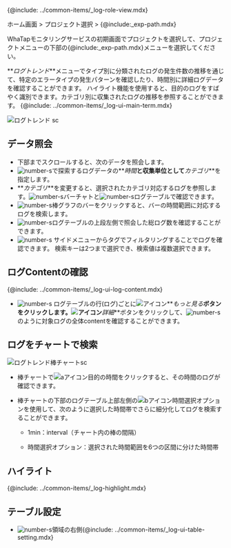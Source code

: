 {@include: ../common-items/_log-role-view.mdx}

ホーム画面 > プロジェクト選択 > {@include:\_exp-path.mdx}

WhaTapモニタリングサービスの初期画面でプロジェクトを選択して、プロジェクトメニューの下部の{@include:\_exp-path.mdx}メニューを選択してください。 

**_ログトレンド_**メニューでタイプ別に分類されたログの発生件数の推移を通じて、特定のエラータイプの発生パターンを確認したり、時間別に詳細ログデータを確認することができます。 ハイライト機能を使用すると、目的のログをすばやく識別できます。カテゴリ別に収集されたログの推移を参照することができます。 {@include: ../common-items/_log-ui-main-term.mdx}

![ログトレンド sc](/img/log-trend.png) 

## データ照会

-   下部までスクロールすると、次のデータを照会します。
-   ![number-s](/img/number-01.png)で探索するログデータの**_時間_**と収集単位として**_カテゴリ_**を指定します。
-   **_カテゴリ_**を変更すると、選択されたカテゴリ対応するログを参照します。![number-s](/img/number-02.png)バーチャトと![number-s](/img/number-03.png)ログテーブルで確認できます。
-   ![number-s](/img/number-02.png)棒グラフのバーをクリックすると、バーの時間範囲に対応するログを検索します。 
-   ![number-s](/img/number-03.png)ログテーブルの上段左側で照会した総ログ数を確認することができます。
-   ![number-s](/img/number-04.png) サイドメニューからタグでフィルタリングすることでログを確認できます。 検索キーは2つまで選択でき、検索値は複数選択できます。

## ログContentの確認

{@include: ../common-items/_log-ui-log-content.mdx} 

-   ![number-s](/img/number-03.png) ログテーブルの行(ログ)ごとに![アイコン](/img/ic-caret-right.svg)**_もっと見る_**ボタンをクリックします。![アイコン](/img/ic-caret-right.svg)**_詳細_**ボタンをクリックして、![number-s](/img/number-05.png)のように対象ログの全体contentを確認することができます。

## ログをチャートで検索

![ログトレンド棒チャートsc](/img/log-trend-bar.png)

-   棒チャートで![aアイコン](/img/char-a.svg)目的の時間をクリックすると、その時間のログが確認できます。

-   棒チャートの下部のログテーブル上部左側の![bアイコン](/img/char-b.svg)時間選択オプションを使用して、次のように選択した時間帯でさらに細分化してログを検索することができます。

    -   1min：interval（チャート内の棒の間隔）

    -   時間選択オプション：選択された時間範囲を6つの区間に分けた時間帯

## ハイライト

{@include: ../common-items/_log-highlight.mdx}

## テーブル設定

-   ![number-s](/img/number-03.png)領域の右側{@include: ../common-items/_log-ui-table-setting.mdx} 

<!-- ***テーブル設定***メニューは、***ライブテール***、***ログ検索***、***対数トレンド***で使用できます。

### カラム追加 

### テーブルコンテンツ設定 

ハイライト
![](https://img.whatap.io/media/images/logexplorer_009_highlight.png)

-->

<!-- ホールディング後の機能で画面再構造化
## ![](/img/number-01.png)時間およびカテゴリ

探索するログデータの特定の時間帯と収集単位を指定します。最後までスクロールされたら、データを照会します。

## ![](/img/number-02.png)バーチャート照会

## ![](/img/number-03.png)テーブル照会

## ![](/img/number-04.png)検索キー(Search Key)ナビゲーション

-->
